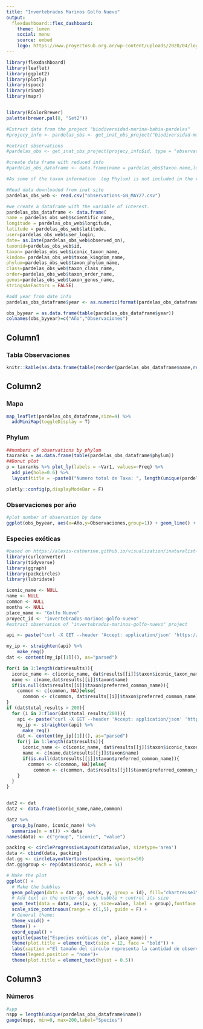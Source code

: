 ```yaml
---
title: "Invertebrados Marinos Golfo Nuevo"
output: 
  flexdashboard::flex_dashboard:
    theme: lumen
    social: menu
    source: embed
    logo: https://www.proyectosub.org.ar/wp-content/uploads/2020/04/logoinatproyectosub.png
---
```


```r
library(flexdashboard)
library(leaflet)
library(ggplot2)
library(plotly)
library(spocc)
library(rinat)
library(mapr)


library(RColorBrewer)
palette(brewer.pal(8, "Set2"))


```

```r


#Extract data from the project "biodiversidad-marina-bahia-pardelas"
#projecy_info <- pardelas_obs <- get_inat_obs_project("biodiversidad-marina-bahia-pardelas", type = "info", raw = FALSE)

#extract observations
#pardelas_obs <- get_inat_obs_project(projecy_info$id, type = "observations")

#create data frame with reduced info
#pardelas_obs_dataframe <- data.frame(name = pardelas_obs$taxon.name,longitude = as.numeric(pardelas_obs$longitude),latitude = as.numeric(pardelas_obs$latitude),user=pardelas_obs$user_login,date= as.Date(pardelas_obs$observed_on), taxonrank=pardelas_obs$taxon.rank,taxonid=pardelas_obs$taxon.id,taxon= pardelas_obs$iconic_taxon.name, stringsAsFactors = FALSE)

#As some of the taxon information  (eg Phylum) is not included in the rinat package we proceed to import data from csv. the package "spocc" shoul be explored for download data.

#Read data downloaded from inat site 
pardelas_obs_web <- read.csv("observations-GN_MAY27.csv")

#we create a dataframe with the variable of interest.
pardelas_obs_dataframe <- data.frame(
name = pardelas_obs_web$scientific_name,
longitude = pardelas_obs_web$longitude,
latitude = pardelas_obs_web$latitude,
user=pardelas_obs_web$user_login,
date= as.Date(pardelas_obs_web$observed_on),
taxonid=pardelas_obs_web$id,
taxon= pardelas_obs_web$iconic_taxon_name,
kindom= pardelas_obs_web$taxon_kingdom_name,
phylum=pardelas_obs_web$taxon_phylum_name,
class=pardelas_obs_web$taxon_class_name,
order=pardelas_obs_web$taxon_order_name,
genus=pardelas_obs_web$taxon_genus_name,
stringsAsFactors = FALSE)

#add year from date info
pardelas_obs_dataframe$year <- as.numeric(format(pardelas_obs_dataframe$date,"%Y"))

obs_byyear = as.data.frame(table(pardelas_obs_dataframe$year))
colnames(obs_byyear)=c("Año","Observaciones") 

```


Column1{data-width=250}
-------

### Tabla Observaciones {data-width=245}
```r
knitr::kable(as.data.frame(table(reorder(pardelas_obs_dataframe$name,rep(-1,length(pardelas_obs_dataframe$name)),sum))),col.names = c("Especies","Observaciones"))

```


Column2 {.tabset .tabset-fade}
-------

### Mapa
```r
map_leaflet(pardelas_obs_dataframe,size=4) %>% 
  addMiniMap(toggleDisplay = T)
```


### Phylum 
```r
##numbers of observations by phylum 
taxranks = as.data.frame(table(pardelas_obs_dataframe$phylum))
##Donut plot
p = taxranks %>% plot_ly(labels = ~Var1, values=~Freq) %>% 
  add_pie(hole=0.6) %>% 
  layout(title = ~paste0("Numero total de Taxa: ", length(unique(pardelas_obs_dataframe$taxonid)))) 

plotly::config(p,displayModeBar = F) 
```

### Observaciones por año
```r
#plot number of observation by date 
ggplot(obs_byyear, aes(x=Año,y=Observaciones,group=1)) + geom_line() + geom_point()+ xlab("Año") + ylab("Observaciones") + theme_minimal()

```

### Especies exóticas 
```r
#based on https://alexis-catherine.github.io/visualization/inaturalist-invasive-bubble-plot/
library(curlconverter)
library(tidyverse)
library(ggraph)
library(packcircles)
library(lubridate)

iconic_name <- NULL
name <- NULL
common <- NULL
months <- NULL 
place_name <- "Golfo Nuevo"
proyect_id <- "invertebrados-marinos-golfo-nuevo"
#extract observation of "invertebrados-marinos-golfo-nuevo" project 

api <- paste("curl -X GET --header 'Accept: application/json' 'https://api.inaturalist.org/v1/observations?endemic=false&geo=true&introduced=true&project_id='", proyect_id, "&quality_grade=research&per_page=200&order=desc&order_by=created_at'", sep = "")

my_ip <- straighten(api) %>% 
    make_req()
dat <- content(my_ip[[1]](), as="parsed")

for(i in 1:length(dat$results)){
  iconic_name <- c(iconic_name, dat$results[[i]]$taxon$iconic_taxon_name)
  name <- c(name,dat$results[[i]]$taxon$name)
  if(is.null(dat$results[[i]]$taxon$preferred_common_name)){
    common <- c(common, NA)}else{
      common <- c(common, dat$results[[i]]$taxon$preferred_common_name)}
}
if (dat$total_results > 200){
  for (i in 2:floor(dat$total_results/200)){
    api <- paste("curl -X GET --header 'Accept: application/json' 'https://api.inaturalist.org/v1/observations?endemic=false&geo=true&introduced=true&place_id='", place_id, "&quality_grade=research&page=", i, "&per_page=200&order=desc&order_by=created_at'", sep = "")
    my_ip <- straighten(api) %>% 
      make_req()
    dat <- content(my_ip[[1]](), as="parsed")
    for(j in 1:length(dat$results)){
      iconic_name <- c(iconic_name, dat$results[[j]]$taxon$iconic_taxon_name)
      name <- c(name,dat$results[[j]]$taxon$name)
      if(is.null(dat$results[[j]]$taxon$preferred_common_name)){
        common <- c(common, NA)}else{
          common <- c(common, dat$results[[j]]$taxon$preferred_common_name)}
    }
  }
}


dat2 <- dat
dat2 <- data.frame(iconic_name,name,common)

dat2 %>% 
  group_by(name, iconic_name) %>%
  summarise(n = n()) -> data
names(data) <- c("group", "iconic", "value")

packing <- circleProgressiveLayout(data$value, sizetype='area')
data <- cbind(data, packing)
dat.gg <- circleLayoutVertices(packing, npoints=50)
dat.gg$group <- rep(data$iconic, each = 51)

```

```r
# Make the plot
ggplot() + 
  # Make the bubbles
  geom_polygon(data = dat.gg, aes(x, y, group = id), fill="chartreuse3",colour = "black", alpha = 0.6) +
  # Add text in the center of each bubble + control its size
  geom_text(data = data, aes(x, y, size=value, label = group),fontface = "italic") +
  scale_size_continuous(range = c(1,5), guide = F) +
  # General theme:
  theme_void() + 
  theme() +
  coord_equal() + 
  ggtitle(paste("Especies exóticas de", place_name)) +
  theme(plot.title = element_text(size = 12, face = "bold")) + 
  labs(caption ="El tamaño del circulo representa la cantidad de observaciones.\n Source code:https://alexis-catherine.github.io/") + 
  theme(legend.position = "none")+
  theme(plot.title = element_text(hjust = 0.5))
```

Column3{data-width=150}
-------

### Números
```r
#spp 
nspp = length(unique(pardelas_obs_dataframe$name))
gauge(nspp, min=0, max=200,label="Species")

```


